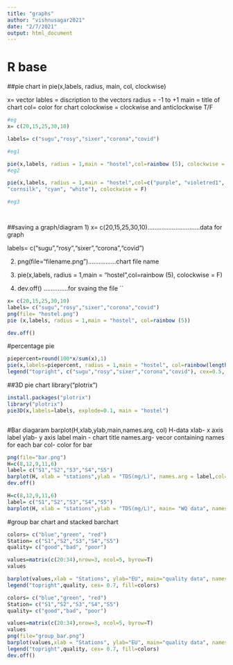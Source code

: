 ```yaml
---
title: "graphs"
author: "vishnusagar2021"
date: "2/7/2021"
output: html_document
---
```

# R base
##pie chart in 
pie(x,labels, radius, main, col, clockwise)

x= vector
lables = discription to the vectors
radius = -1 to +1
main = title of chart
col= color for chart
colockwise = clockwise and anticlockwise  T/F


```r
#eg
x= c(20,15,25,30,10)

labels= c("sugu","rosy","sixer","corona","covid")

#eg1

pie(x,labels, radius = 1,main = "hostel",col=rainbow (5), colockwise = F)
#eg2

pie(x,labels, radius = 1,main = "hostel",col=c("purple", "violetred1", "green3",
"cornsilk", "cyan", "white"), colockwise = F)

#eg3




```

##saving a graph/diagram
1) x= c(20,15,25,30,10)..............................data for graph

labels= c("sugu","rosy","sixer","corona","covid")

2) png(file="filename.png")................chart file name

3) pie(x,labels, radius = 1,main = "hostel",col=rainbow (5), colockwise = F)

4) dev.off() ..............for svaing the file
``


```r
x= c(20,15,25,30,10)
labels= c("sugu","rosy","sixer","corona","covid")
png(file= "hostel.png")
pie (x,labels, radius = 1,main = "hostel", col=rainbow (5))

dev.off()
```
#percentage pie
```r
piepercent=round(100*x/sum(x),1)
pie(x,labels=piepercent, radius = 1,main = "hostel", col=rainbow(length(x)))
legend("topright", c("sugu","rosy","sixer","corona","covid"), cex=0.5, fill=rainbow(length(x)))

```
##3D pie chart
library("plotrix")
```r
install.packages("plotrix")
library("plotrix")
pie3D(x,labels=labels, explode=0.1, main = "hostel")



```
#Bar diagaram
barplot(H,xlab,ylab,main,names.arg, col)
H-data
xlab- x axis label
ylab- y axis label
main - chart title
names.arg- vecor containing names for each bar
col- color for bar
```r
png(file="bar.png")
H=c(8,12,9,11,6)
label= c("S1","S2","S3","S4","S5")
barplot(H, xlab = "stations",ylab = "TDS(mg/L)", names.arg = label,col= "blue", border = "black")
dev.off()

```
```r
H=c(8,12,9,11,6)
label= c("S1","S2","S3","S4","S5")
barplot(H, xlab = "stations",ylab = "TDS(mg/L)", main= "WQ data", names.arg = label,col= "blue", border = "black")
```
#group bar chart and stacked barchart

```r
colors= c("blue","green", "red")
Station= c("S1","S2","S3","S4","S5")
quality= c("good","bad", "poor")

values=matrix(c(20:34),nrow=3, ncol=5, byrow=T)
values

barplot(values,xlab = "Stations", ylab="EU", main="quality data", names.arg = Station, col=colors, border= "black")
legend("topright",quality, cex= 0.7, fill=colors)
```

```r
colors= c("blue","green", "red")
Station= c("S1","S2","S3","S4","S5")
quality= c("good","bad", "poor")

values=matrix(c(20:34),nrow=3, ncol=5, byrow=T)
values
png(file="group_bar.png")
barplot(values,xlab = "Stations", ylab="EU", main="quality data", names.arg = Station, col=colors, border= "black")
legend("topright",quality, cex= 0.7, fill=colors)
dev.off()
```

